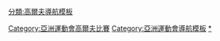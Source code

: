 {{Navbox
|name = 亞洲運動會高爾夫比賽
|title = [[亞洲運動會高爾夫比賽]]
|state = {{{state|autocollapse}}}
|listclass = hlist

|imageleft = [[Image:Golf pictogram.svg|50px]]
|liststyle = padding-right:50px
|list1= 
* [[1982年亞洲運動會高爾夫比賽|1982]]
* [[1986年亞洲運動會高爾夫比賽|1986]]
* [[1990年亞洲運動會高爾夫比賽|1990]]
* [[1994年亞洲運動會高爾夫比賽|1994]]
* [[1998年亞洲運動會高爾夫比賽|1998]]
* [[2002年亞洲運動會高爾夫比賽|2002]]
* [[2006年亞洲運動會高爾夫比賽|2006]]
* [[2010年亞洲運動會高爾夫比賽|2010]]
* [[2014年亞洲運動會高爾夫比賽|2014]]
* [[2018年亞洲運動會高爾夫比賽|2018]]
}}<includeonly>[[Category:亞洲運動會高爾夫比賽]]</includeonly><noinclude>
{{collapsible option}}
[[分類:高爾夫導航模板]]
[[Category:亞洲運動會導航模板]]
[[Category:亞洲運動會高爾夫比賽|*]]
</noinclude>